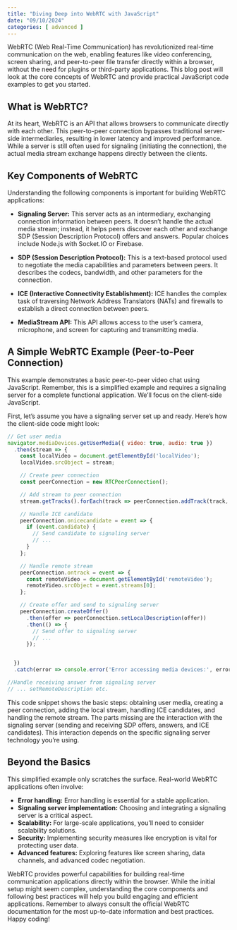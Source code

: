 ```yaml
---
title: "Diving Deep into WebRTC with JavaScript"
date: "09/10/2024"
categories: [ advanced ]
---
```


WebRTC (Web Real-Time Communication) has revolutionized real-time communication on the web, enabling features like video conferencing, screen sharing, and peer-to-peer file transfer directly within a browser, without the need for plugins or third-party applications.  This blog post will look at the core concepts of WebRTC and provide practical JavaScript code examples to get you started.

## What is WebRTC?

At its heart, WebRTC is an API that allows browsers to communicate directly with each other.  This peer-to-peer connection bypasses traditional server-side intermediaries, resulting in lower latency and improved performance. While a server is still often used for signaling (initiating the connection), the actual media stream exchange happens directly between the clients.

## Key Components of WebRTC

Understanding the following components is important for building WebRTC applications:

* **Signaling Server:** This server acts as an intermediary, exchanging connection information between peers. It doesn't handle the actual media stream; instead, it helps peers discover each other and exchange SDP (Session Description Protocol) offers and answers. Popular choices include Node.js with Socket.IO or Firebase.

* **SDP (Session Description Protocol):**  This is a text-based protocol used to negotiate the media capabilities and parameters between peers. It describes the codecs, bandwidth, and other parameters for the connection.

* **ICE (Interactive Connectivity Establishment):**  ICE handles the complex task of traversing Network Address Translators (NATs) and firewalls to establish a direct connection between peers.

* **MediaStream API:**  This API allows access to the user's camera, microphone, and screen for capturing and transmitting media.

## A Simple WebRTC Example (Peer-to-Peer Connection)

This example demonstrates a basic peer-to-peer video chat using JavaScript.  Remember, this is a simplified example and requires a signaling server for a complete functional application.  We'll focus on the client-side JavaScript.

First, let's assume you have a signaling server set up and ready.  Here's how the client-side code might look:

```javascript
// Get user media
navigator.mediaDevices.getUserMedia({ video: true, audio: true })
  .then(stream => {
    const localVideo = document.getElementById('localVideo');
    localVideo.srcObject = stream;

    // Create peer connection
    const peerConnection = new RTCPeerConnection();

    // Add stream to peer connection
    stream.getTracks().forEach(track => peerConnection.addTrack(track, stream));

    // Handle ICE candidate
    peerConnection.onicecandidate = event => {
      if (event.candidate) {
        // Send candidate to signaling server
        // ...
      }
    };

    // Handle remote stream
    peerConnection.ontrack = event => {
      const remoteVideo = document.getElementById('remoteVideo');
      remoteVideo.srcObject = event.streams[0];
    };

    // Create offer and send to signaling server
    peerConnection.createOffer()
      .then(offer => peerConnection.setLocalDescription(offer))
      .then(() => {
        // Send offer to signaling server
        // ...
      });


  })
  .catch(error => console.error('Error accessing media devices:', error));

//Handle receiving answer from signaling server
// ... setRemoteDescription etc.
```

This code snippet shows the basic steps: obtaining user media, creating a peer connection, adding the local stream, handling ICE candidates, and handling the remote stream.  The parts missing are the interaction with the signaling server (sending and receiving SDP offers, answers, and ICE candidates).  This interaction depends on the specific signaling server technology you're using.


##  Beyond the Basics

This simplified example only scratches the surface.  Real-world WebRTC applications often involve:

* **Error handling:** Error handling is essential for a stable application.
* **Signaling server implementation:** Choosing and integrating a signaling server is a critical aspect.
* **Scalability:**  For large-scale applications, you'll need to consider scalability solutions.
* **Security:**  Implementing security measures like encryption is vital for protecting user data.
* **Advanced features:** Exploring features like screen sharing, data channels, and advanced codec negotiation.



WebRTC provides powerful capabilities for building real-time communication applications directly within the browser.  While the initial setup might seem complex, understanding the core components and following best practices will help you build engaging and efficient applications.  Remember to always consult the official WebRTC documentation for the most up-to-date information and best practices.  Happy coding!

